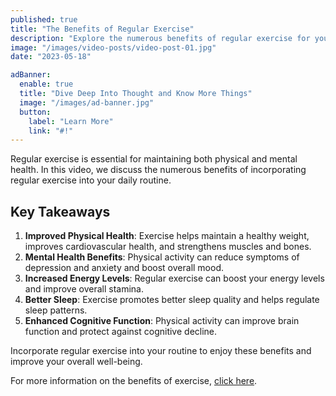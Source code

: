 ```yaml
---
published: true
title: "The Benefits of Regular Exercise"
description: "Explore the numerous benefits of regular exercise for your physical and mental health."
image: "/images/video-posts/video-post-01.jpg"
date: "2023-05-18"

adBanner:
  enable: true
  title: "Dive Deep Into Thought and Know More Things"
  image: "/images/ad-banner.jpg"
  button:
    label: "Learn More"
    link: "#!"
---
```


Regular exercise is essential for maintaining both physical and mental health. In this video, we discuss the numerous benefits of incorporating regular exercise into your daily routine.

<CustomVideo title="" type="youtube" video_id="BHY0FxzoKZE" />

## Key Takeaways

1. **Improved Physical Health**: Exercise helps maintain a healthy weight, improves cardiovascular health, and strengthens muscles and bones.
2. **Mental Health Benefits**: Physical activity can reduce symptoms of depression and anxiety and boost overall mood.
3. **Increased Energy Levels**: Regular exercise can boost your energy levels and improve overall stamina.
4. **Better Sleep**: Exercise promotes better sleep quality and helps regulate sleep patterns.
5. **Enhanced Cognitive Function**: Physical activity can improve brain function and protect against cognitive decline.

Incorporate regular exercise into your routine to enjoy these benefits and improve your overall well-being.

For more information on the benefits of exercise, [click here](#!).
